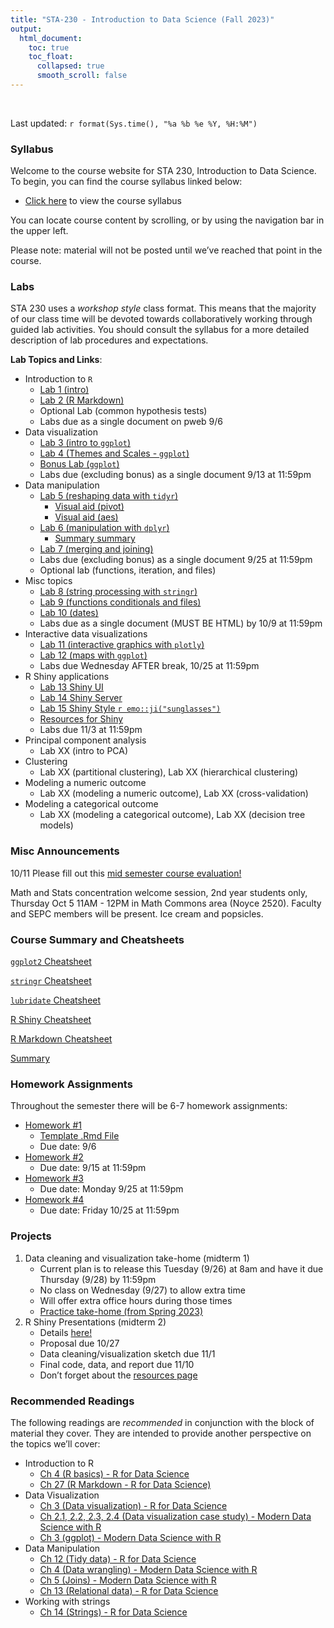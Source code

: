 ```yaml
---
title: "STA-230 - Introduction to Data Science (Fall 2023)"
output:
  html_document:
    toc: true
    toc_float:
      collapsed: true
      smooth_scroll: false
---
```


$~$

Last updated: `r format(Sys.time(), "%a %b %e %Y, %H:%M")`

### Syllabus

Welcome to the course website for STA 230, Introduction to Data Science. To begin, you can find the course syllabus linked below:

- [Click here](syllabus230f23.html) to view the course syllabus

You can locate course content by scrolling, or by using the navigation bar in the upper left.  

Please note: material will not be posted until we've reached that point in the course.

### Labs

STA 230 uses a *workshop style* class format. This means that the majority of our class time will be devoted towards collaboratively working through guided lab activities. You should consult the syllabus for a more detailed description of lab procedures and expectations.

**Lab Topics and Links**:

- Introduction to `R`
    - [Lab 1 (intro)](labs/intro1.html)
    - [Lab 2 (R Markdown)](labs/intro2.html)
    - Optional Lab (common hypothesis tests)
    - Labs due as a single document on pweb 9/6
- Data visualization
    - [Lab 3 (intro to `ggplot`)](labs/ggplot_lab3.html)
    - [Lab 4 (Themes and Scales - `ggplot`)](labs/lab4.html)
    - [Bonus Lab (`ggplot`)](labs/ggplot2_bonus_miller.html)
    - Labs due (excluding bonus) as a single document 9/13 at 11:59pm
- Data manipulation
    - [Lab 5 (reshaping data with `tidyr`)](labs/tidyr.html)
      + [Visual aid (pivot)](scratch/pivot_summary.pdf)
      + [Visual aid (aes)](scratch/aes_visual_aid.pdf)
    - [Lab 6 (manipulation with `dplyr`)](labs/dplyr.html)
      + [Summary summary](scratch/summarize_vs_mutate.html)
    - [Lab 7 (merging and joining)](labs/joins.html)
    - Labs due (excluding bonus) as a single document 9/25 at 11:59pm
    - Optional lab (functions, iteration, and files)
- Misc topics
    - [Lab 8 (string processing with `stringr`)](labs/stringr.html)
    - [Lab 9 (functions conditionals and files)](labs/functions.html)
    - [Lab 10 (dates)](labs/dates.html)
    - Labs due as a single document (MUST BE HTML) by 10/9 at 11:59pm
- Interactive data visualizations
    - [Lab 11 (interactive graphics with `plotly`)](labs/plotly.html)
    - [Lab 12 (maps with `ggplot`)](labs/maps.html)
    - Labs due Wednesday AFTER break, 10/25 at 11:59pm
- R Shiny applications
    - [Lab 13 Shiny UI](labs/shiny_ui.html)
    - [Lab 14 Shiny Server](labs/shiny_server.html)
    - [Lab 15 Shiny Style `r emo::ji("sunglasses")`](labs/shiny_style.html)
    - [Resources for Shiny](labs/shiny_reference_page.html)
    - Labs due 11/3 at 11:59pm
- Principal component analysis
    - Lab XX (intro to PCA)
- Clustering
    - Lab XX (partitional clustering), Lab XX (hierarchical clustering)
- Modeling a numeric outcome
    - Lab XX (modeling a numeric outcome), Lab XX (cross-validation)
- Modeling a categorical outcome
    - Lab XX (modeling a categorical outcome), Lab XX (decision tree models)
    
### Misc Announcements

10/11 Please fill out this [mid semester course evaluation!](https://grinnell.co1.qualtrics.com/jfe/form/SV_ezJFu81fxhFdKIK)

Math and Stats concentration welcome session, 2nd year students only, Thursday Oct 5 11AM - 12PM in Math Commons area (Noyce 2520). Faculty and SEPC members will be present. Ice cream and popsicles.
    
### Course Summary and Cheatsheets

[`ggplot2` Cheatsheet](https://www.maths.usyd.edu.au/u/UG/SM/STAT3022/r/current/Misc/data-visualization-2.1.pdf)

[`stringr` Cheatsheet](https://evoldyn.gitlab.io/evomics-2018/ref-sheets/R_strings.pdf)

[`lubridate` Cheatsheet](https://evoldyn.gitlab.io/evomics-2018/ref-sheets/R_lubridate.pdf)

[R Shiny Cheatsheet](https://raw.githubusercontent.com/rstudio/cheatsheets/main/shiny.pdf)

[R Markdown Cheatsheet](https://raw.githubusercontent.com/rstudio/cheatsheets/main/rmarkdown.pdf)

[Summary](courseSummary.html)


<!-- - Introduction to `R` -->
<!--     - [Lab 1 (intro)](s230s23/intro1.html), [Lab 2 (R Markdown)](s230s23/intro2.html), [Optional Lab (common hypothesis tests)](s230s23/ht.html) -->
<!-- - Data visualization -->
<!--     - [Lab 3 (intro to `ggplot`)](s230s23/ggplot.html), [Lab 4 (effective data visualizations)](s230s23/ggplot2.html) -->
<!-- - Data manipulation -->
<!--     - [Lab 5 (reshaping data with `tidyr`)](s230s23/tidyr.html), [Lab 6 (manipulation with `dplyr`)](s230s23/dplyr.html), [Lab 7 (merging and joining)](s230s23/joins.html) -->
<!--     - [Optional lab (functions, iteration, and files)](s230s23/misc.html) -->
<!-- - Working with strings -->
<!--     - [Lab 8 (string processing with `stringr`)](s230s23/strings.html) -->
<!-- - Interactive data visualizations -->
<!--     - [Lab 9 (interactive graphics with `plotly`)](s230s23/plotly.html), [Lab 10 (maps with `ggplot` and `leaflet`)](s230s23/maps.html) -->
<!-- - R Shiny applications -->
<!--     - [Lab 11 (intro to `shiny`)](s230s23/shiny.html) -->
<!-- - Principal component analysis -->
<!--     - [Lab 12 (intro to PCA)](s230s23/pca.html) -->
<!-- - Clustering -->
<!--     - [Lab 13 (partitional clustering)](s230s23/clustering1.html), [Lab 14 (hierarchical clustering)](s230s23/clustering2.html) -->
<!-- - Modeling a numeric outcome -->
<!--     - [Lab 15 (modeling a numeric outcome)](s230s23/model1.html), [Lab 16 (cross-validation)](s230s23/model2.html) -->
<!-- - Modeling a categorical outcome -->
<!--     - [Lab 17 (modeling a categorical outcome)](s230s23/model3.html), [Lab 18 (decision tree models)](s230s23/trees.html) -->


### Homework Assignments

Throughout the semester there will be 6-7 homework assignments:

- [Homework #1](hw/hw1.html)
  - [Template .Rmd File](hw/hw1.Rmd)
  - Due date: 9/6
- [Homework #2](hw/hw2.html)
  - Due date: 9/15 at 11:59pm
- [Homework #3](hw/hw3.html)
  - Due date: Monday 9/25 at 11:59pm
- [Homework #4](hw/hw4.html)
  - Due date: Friday 10/25 at 11:59pm

### Projects


1. Data cleaning and visualization take-home (midterm 1)
    - Current plan is to release this Tuesday (9/26) at 8am and have it due Thursday (9/28) by 11:59pm
    - No class on Wednesday (9/27) to allow extra time
    - Will offer extra office hours during those times
    - [Practice take-home (from Spring 2023)](https://remiller1450.github.io/s230f23/takehome2.pdf)
2. R Shiny Presentations (midterm 2)
    - Details [here!](projects/rshiny_project.html)
    - Proposal due 10/27
    - Data cleaning/visualization sketch due 11/1
    - Final code, data, and report due 11/10
    - Don't forget about the [resources page](labs/shiny_reference_page.html)

<!-- There will be 3 major projects during the semester. Details on each project will be posted no later than 2 weeks before the project's first deadline. -->

<!-- 1. Data cleaning and visualization take-home -->
<!--     - [Description (available now)](s230s23/takehome1.html) -->
<!--     - Instructions and Data (emailed Wednesday 2/15 at noon) -->
<!--     - Due Sunday 2/19 at 11:59pm -->
<!-- 2. R Shiny application -->
<!--     - [Project Description](s230s23/project2.html) -->
<!--     - All app code is due Friday 3/17 at 11:59pm -->
<!-- 3. Data analysis (final) -->
<!--     - [Project Description](s230s23/final.html) -->
<!--     - Update email is due Monday 5/1 at 11:59pm, your email should include a 1-paragraph written description of your progress accompanied by a code file or screenshots. -->


### Recommended Readings

The following readings are *recommended* in conjunction with the block of material they cover. They are intended to provide another perspective on the topics we'll cover:

- Introduction to R
    - [Ch 4 (R basics) - R for Data Science](https://r4ds.had.co.nz/workflow-basics.html)
    - [Ch 27 (R Markdown - R for Data Science)](https://r4ds.had.co.nz/r-markdown.html)
- Data Visualization
    - [Ch 3 (Data visualization) - R for Data Science](https://r4ds.had.co.nz/data-visualisation.html)
    - [Ch 2.1, 2.2, 2.3, 2.4 (Data visualization case study) - Modern Data Science with R](https://mdsr-book.github.io/mdsr2e/ch-vizI.html)
    - [Ch 3 (ggplot) - Modern Data Science with R](https://mdsr-book.github.io/mdsr2e/ch-vizII.html)
- Data Manipulation
    - [Ch 12 (Tidy data) - R for Data Science](https://r4ds.had.co.nz/tidy-data.html)
    - [Ch 4 (Data wrangling) - Modern Data Science with R](https://mdsr-book.github.io/mdsr2e/ch-dataI.html)
    - [Ch 5 (Joins) - Modern Data Science with R](https://mdsr-book.github.io/mdsr2e/ch-join.html)
    - [Ch 13 (Relational data) - R for Data Science](https://r4ds.had.co.nz/relational-data.html)
- Working with strings
    - [Ch 14 (Strings) - R for Data Science](https://r4ds.had.co.nz/strings.html)
<!-- - Interactive Data Visualizations -->
<!--     - [Ch 2.1 (Intro Plotly) - Interactive web-based data visualization with R, plotly, and shiny](https://plotly-r.com/overview.html#intro-plotly) -->
<!--     - [Ch 17 (Maps and Geospatial data) - Modern Data Science with R](https://mdsr-book.github.io/mdsr2e/ch-spatial.html#motivation-whats-so-great-about-geospatial-data) -->
<!-- - Principal Component Analysis -->
<!--     - [Ch 12.1 and 12.2 (PCA) - Intro to Statistical Learning](https://hastie.su.domains/ISLR2/ISLRv2_website.pdf) -->
<!-- - Clustering  -->
<!--     - [Ch 12.4 (Clustering) - Intro to Statistical Learning](https://hastie.su.domains/ISLR2/ISLRv2_website.pdf) -->
<!-- - Modeling a numeric outcome -->
<!--     - [Ch 2.1 and 2.2 (Concepts in statistical learning) - Intro to Statistical Learning](https://hastie.su.domains/ISLR2/ISLRv2_website.pdf) -->
<!--     - [Ch 3.1, 3.2, and 3.3 (Linear regression) - Intro to Statistical Learning](https://hastie.su.domains/ISLR2/ISLRv2_website.pdf) -->
<!-- - Cross-validation -->
<!--     - [Stanford's Intro to Statistical Learning video 5.2 (k-fold CV)](https://www.youtube.com/watch?v=AMfvd_hLssE&list=PLoROMvodv4rOzrYsAxzQyHb8n_RWNuS1e&index=28) -->
<!--     - [Stanford's Intro to Statistical Learning video 5.3 (CV the right and wrong way)](hhttps://www.youtube.com/watch?v=jgoa28FR__Y&list=PLoROMvodv4rOzrYsAxzQyHb8n_RWNuS1e&index=29) -->
<!-- - Modeling a categorical outcome -->
<!--     - [Ch 4.1, 4.2, and 4.3 (Classification and logistic regression) - Intro to Statistical Learning](https://hastie.su.domains/ISLR2/ISLRv2_website.pdf) -->
<!-- - Tree-based models -->
<!--      - [Ch 8.1 and 8.2 (Decision trees and random forests) - Intro to Statistical Learning](https://hastie.su.domains/ISLR2/ISLRv2_website.pdf) -->
